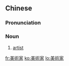 ==Chinese==
{{zh-forms|s=美术家|type=21}}

===Pronunciation===
{{zh-pron
|m=měishùjiā
|cat=n
}}

===Noun===
{{zh-noun}}

# [[artist]]

[[fr:美術家]]
[[ko:美術家]]
[[lo:美術家]]
